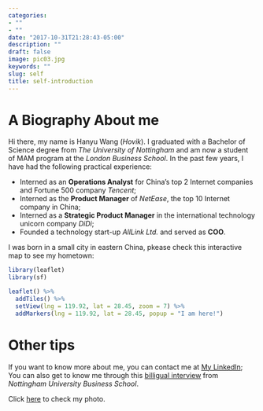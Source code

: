 ```yaml
---
categories:
- ""
- ""
date: "2017-10-31T21:28:43-05:00"
description: ""
draft: false
image: pic03.jpg
keywords: ""
slug: self
title: self-introduction
---
```


# A Biography About me

Hi there, my name is Hanyu Wang (*Hovik*). I graduated with a Bachelor of Science degree from *The University of Nottingham* and am now a student  of MAM program at the *London Business School*. In the past few years, I have had the following practical experience:

* Interned as an **Operations Analyst** for China's top 2 Internet companies and Fortune 500 company *Tencent*;
* Interned as the **Product Manager** of *NetEase*, the top 10 Internet company in China;
* Interned as a **Strategic Product Manager** in the international technology unicorn company *DiDi*;
* Founded a technology start-up *AllLink Ltd.* and served as **COO**.

I was born in a small city in eastern China, pkease check this interactive map to see my hometown:

```r
library(leaflet)
library(sf)

leaflet() %>%
  addTiles() %>%
  setView(lng = 119.92, lat = 28.45, zoom = 7) %>%
  addMarkers(lng = 119.92, lat = 28.45, popup = "I am here!")
```


# Other tips

If you want to know more about me, you can contact me at [My LinkedIn](https://www.linkedin.com/in/hanyuwangmam2022/);
You can also get to know me through this [billigual interview](https://mp.weixin.qq.com/s/AL-zTh7pdJTtFPLabYSLBw) from *Nottingham University Business School*.

Click [here](https://ibb.co/TgtLZDf) to check my photo.
